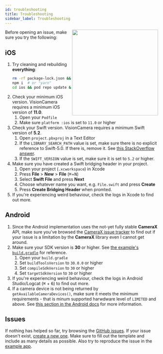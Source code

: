 ```yaml
---
id: troubleshooting
title: Troubleshooting
sidebar_label: Troubleshooting
---
```



<div>
  <img align="right" width="283" src={useBaseUrl("img/11_back.png")} />
</div>

Before opening an issue, make sure you try the following:

## iOS

1. Try cleaning and rebuilding **everything**:
   ```sh
   rm -rf package-lock.json && rm -rf yarn.lock && rm -rf node_modules && rm -rf ios/Podfile.lock && rm -rf ios/Pods
   npm i  # or "yarn"
   cd ios && pod repo update && pod update && pod install
   ```
2. Check your minimum iOS version. VisionCamera requires a minimum iOS version of **11.0**.
   1. Open your `Podfile`
   2. Make sure `platform :ios` is set to `11.0` or higher
3. Check your Swift version. VisionCamera requires a minimum Swift version of **5.2**.
   1. Open `project.pbxproj` in a Text Editor
   2. If the `LIBRARY_SEARCH_PATH` value is set, make sure there is no explicit reference to Swift-5.0. If there is, remove it. See [this StackOverflow answer](https://stackoverflow.com/a/66281846/1123156).
   3. If the `SWIFT_VERSION` value is set, make sure it is set to `5.2` or higher.
4. Make sure you have created a Swift bridging header in your project.
   1. Open your project (`.xcworkspace`) in Xcode
   2. Press **File** > **New** > **File** (<kbd>⌘</kbd>+<kbd>N</kbd>)
   3. Select **Swift File** and press **Next**
   4. Choose whatever name you want, e.g. `File.swift` and press **Create**
   5. Press **Create Bridging Header** when promted.
5. If you're experiencing weird behaviour, check the logs in Xcode to find out more.

## Android

1. Since the Android implementation uses the not-yet fully stable **CameraX** API, make sure you've browsed the [CameraX issue tracker](https://issuetracker.google.com/issues?q=componentid:618491%20status:open) to find out if your issue is a limitation by the **CameraX** library even I cannot get around.
2. Make sure your SDK version is **30** or higher. See [the example's `build.gradle`](https://github.com/cuvent/react-native-vision-camera/blob/main/example/android/build.gradle#L5-L9) for reference.
   1. Open your `build.gradle`
   2. Set `buildToolsVersion` to `30.0.0` or higher
   3. Set `compileSdkVersion` to `30` or higher
   4. Set `targetSdkVersion` to `30` or higher
3. If you're experiencing weird behaviour, check the logs in Android Studio/Logcat (<kbd>⌘</kbd> + <kbd>6</kbd>) to find out more.
4. If a camera device is not being returned by `getAvailableCameraDevices()`, make sure it meets the minimum requirements - that is minum supported harwdware level of `LIMITED` and above. See [this section in the Android docs](https://developer.android.com/reference/android/hardware/camera2/CameraDevice) for more information.

## Issues

If nothing has helped so far, try browsing the [GitHub issues](https://github.com/cuvent/react-native-vision-camera/issues?q=is%3Aissue). If your issue doesn't exist, [create a new one](https://github.com/cuvent/react-native-vision-camera/issues/new/choose). Make sure to fill out the template and include as many details as possible. Also try to reproduce the issue in the [example app](https://github.com/cuvent/react-native-vision-camera/blob/main/example).
